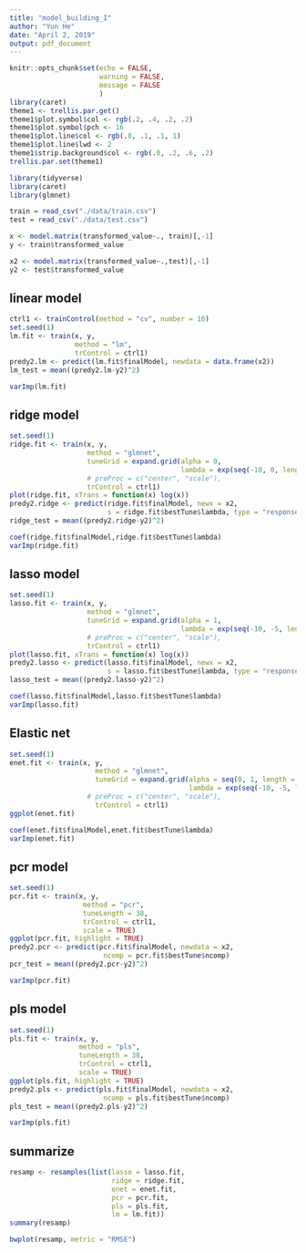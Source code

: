 ```yaml
---
title: "model_building_I"
author: "Yun He"
date: "April 2, 2019"
output: pdf_document
---
```


```r
knitr::opts_chunk$set(echo = FALSE,
                      warning = FALSE,
                      message = FALSE
                      )
library(caret)
theme1 <- trellis.par.get()
theme1$plot.symbol$col <- rgb(.2, .4, .2, .2) 
theme1$plot.symbol$pch <- 16
theme1$plot.line$col <- rgb(.8, .1, .1, 1) 
theme1$plot.line$lwd <- 2
theme1$strip.background$col <- rgb(.0, .2, .6, .2)
trellis.par.set(theme1)

library(tidyverse)
library(caret)
library(glmnet)
```

```r
train = read_csv("./data/train.csv")
test = read_csv("./data/test.csv")

x <- model.matrix(transformed_value~., train)[,-1]
y <- train$transformed_value

x2 <- model.matrix(transformed_value~.,test)[,-1]
y2 <- test$transformed_value
```

## linear model

```r
ctrl1 <- trainControl(method = "cv", number = 10)
set.seed(1)
lm.fit <- train(x, y,
                method = "lm",
                trControl = ctrl1)
predy2.lm <- predict(lm.fit$finalModel, newdata = data.frame(x2))
lm_test = mean((predy2.lm-y2)^2)

varImp(lm.fit)
```

## ridge model

```r
set.seed(1)
ridge.fit <- train(x, y,
                   method = "glmnet",
                   tuneGrid = expand.grid(alpha = 0, 
                                          lambda = exp(seq(-10, 0, length=100))),
                   # preProc = c("center", "scale"),
                   trControl = ctrl1)
plot(ridge.fit, xTrans = function(x) log(x))
predy2.ridge <- predict(ridge.fit$finalModel, newx = x2, 
                        s = ridge.fit$bestTune$lambda, type = "response")
ridge_test = mean((predy2.ridge-y2)^2)

coef(ridge.fit$finalModel,ridge.fit$bestTune$lambda)
varImp(ridge.fit)
```

## lasso model

```r
set.seed(1)
lasso.fit <- train(x, y,
                   method = "glmnet",
                   tuneGrid = expand.grid(alpha = 1, 
                                          lambda = exp(seq(-10, -5, length=100))),
                   # preProc = c("center", "scale"),
                   trControl = ctrl1)
plot(lasso.fit, xTrans = function(x) log(x))
predy2.lasso <- predict(lasso.fit$finalModel, newx = x2, 
                        s = lasso.fit$bestTune$lambda, type = "response")
lasso_test = mean((predy2.lasso-y2)^2)

coef(lasso.fit$finalModel,lasso.fit$bestTune$lambda)
varImp(lasso.fit)
```

## Elastic net

```r
set.seed(1)
enet.fit <- train(x, y,
                     method = "glmnet",
                     tuneGrid = expand.grid(alpha = seq(0, 1, length = 5), 
                                            lambda = exp(seq(-10, -5, length=50))),
                   # preProc = c("center", "scale"),
                     trControl = ctrl1)
ggplot(enet.fit)

coef(enet.fit$finalModel,enet.fit$bestTune$lambda)
varImp(enet.fit)
```

## pcr model

```r
set.seed(1)
pcr.fit <- train(x, y,
                  method = "pcr",
                  tuneLength = 38,
                  trControl = ctrl1,
                  scale = TRUE)
ggplot(pcr.fit, highlight = TRUE)
predy2.pcr <- predict(pcr.fit$finalModel, newdata = x2, 
                       ncomp = pcr.fit$bestTune$ncomp)
pcr_test = mean((predy2.pcr-y2)^2)

varImp(pcr.fit)
```

## pls model

```r
set.seed(1)
pls.fit <- train(x, y,
                 method = "pls",
                 tuneLength = 38,
                 trControl = ctrl1,
                 scale = TRUE)
ggplot(pls.fit, highlight = TRUE)
predy2.pls <- predict(pls.fit$finalModel, newdata = x2, 
                       ncomp = pls.fit$bestTune$ncomp)
pls_test = mean((predy2.pls-y2)^2)

varImp(pls.fit)
```


## summarize

```r
resamp <- resamples(list(lasso = lasso.fit, 
                         ridge = ridge.fit,
                         enet = enet.fit,
                         pcr = pcr.fit, 
                         pls = pls.fit,
                         lm = lm.fit))
summary(resamp)

bwplot(resamp, metric = "RMSE")
```

